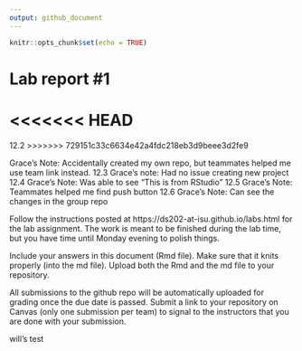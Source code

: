 ```yaml
---
output: github_document
---
```


<!-- README.md is generated from README.Rmd. Please edit the README.Rmd file -->


```r
knitr::opts_chunk$set(echo = TRUE)
```

# Lab report #1

<<<<<<< HEAD
=======
12.2
>>>>>>> 729151c33c6634e42a4fdc218eb3d9beee3d2fe9

Grace's Note: Accidentally created my own repo, but teammates helped me use team link instead. 
12.3
Grace's note: Had no issue creating new project
12.4
Grace's Note: Was able to see "This is from RStudio"
12.5
Grace's Note: Teammates helped me find push button
12.6
Grace's Note: Can see the changes in the group repo


Follow the instructions posted at https://ds202-at-isu.github.io/labs.html for the lab assignment. The work is meant to be finished during the lab time, but you have time until Monday evening to polish things.

Include your answers in this document (Rmd file). Make sure that it knits properly (into the md file). Upload both the Rmd and the md file to your repository.  

All submissions to the github repo will be automatically uploaded for grading once the due date is passed.
Submit a link to your repository on Canvas (only one submission per team) to signal to the instructors that you are done with your submission.





will's test
